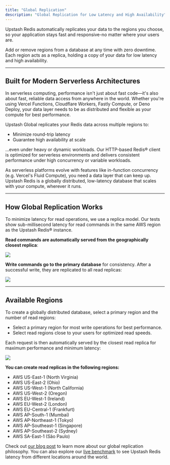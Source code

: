 ```yaml
---
title: "Global Replication"
description: "Global Replication for Low Latency and High Availability"
---
```


Upstash Redis automatically replicates your data to the regions you choose, so your application stays fast and responsive-no matter where your users are.

Add or remove regions from a database at any time with zero downtime. Each region acts as a replica, holding a copy of your data for low latency and high availability.

---

## Built for Modern Serverless Architectures

In serverless computing, performance isn't just about fast code—it's also about fast, reliable data access from anywhere in the world. Whether you're using Vercel Functions, Cloudflare Workers, Fastly Compute, or Deno Deploy, your data layer needs to be as distributed and flexible as your compute for best performance.

Upstash Global replicates your Redis data across multiple regions to:

- Minimize round-trip latency
- Guarantee high availability at scale

...even under heavy or dynamic workloads. Our HTTP-based Redis® client is optimized for serverless environments and delivers consistent performance under high concurrency or variable workloads.

As serverless platforms evolve with features like in-function concurrency (e.g. Vercel's Fluid Compute), you need a data layer that can keep up. Upstash Redis is a globally distributed, low-latency database that scales with your compute, wherever it runs.

---

## How Global Replication Works

To minimize latency for read operations, we use a replica model. Our tests show sub-millisecond latency for read commands in the same AWS region as the Upstash Redis® instance.

**Read commands are automatically served from the geographically closest replica**:

<Frame>
  <img src="/img/global-replication/reads.png" />
</Frame>

**Write commands go to the primary database** for consistency. After a successful write, they are replicated to all read replicas:

<Frame>
  <img src="/img/global-replication/writes.png" />
</Frame>

---

## Available Regions

To create a globally distributed database, select a primary region and the number of read regions:

- Select a primary region for most write operations for best performance.
- Select read regions close to your users for optimized read speeds.

Each request is then automatically served by the closest read replica for maximum performance and minimum latency:

<Frame>
  <img src="/img/global-replication/replication.png" />
</Frame>

**You can create read replicas in the following regions:**

- AWS US-East-1 (North Virginia)
- AWS US-East-2 (Ohio)
- AWS US-West-1 (North California)
- AWS US-West-2 (Oregon)
- AWS EU-West-1 (Ireland)
- AWS EU-West-2 (London)
- AWS EU-Central-1 (Frankfurt)
- AWS AP-South-1 (Mumbai)
- AWS AP-Northeast-1 (Tokyo)
- AWS AP-Southeast-1 (Singapore)
- AWS AP-Southeast-2 (Sydney)
- AWS SA-East-1 (São Paulo)

Check out [our blog post](https://upstash.com/blog/global-database) to learn more about our global replication philosophy. You can also explore our [live benchmark](https://latency.upstash.com/) to see Upstash Redis latency from different locations around the world.
